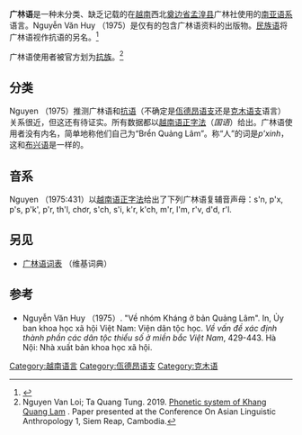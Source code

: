 {{Infobox language
|name=广林语
|nativename=Brển Quảng Lâm
|states=[[越南|越南]]
|speakers=?
|date=
|ref=
|familycolor=南亚语系
|fam2=[[卡西-佤德昂语族|卡西-佤德昂语族]]
|fam3=[[佤德昂语支|佤德昂语支]]
|fam4=[[布兴-抗语群|布兴-抗语群]]
|iso3=none
|glotto=none
|glottorefname=
}}

'''广林语'''是一种未分类、缺乏记载的在[[越南|越南]]西北[[奠边省|奠边省]][[孟湟县|孟湟县]]广林社使用的[[南亚语系|南亚语系]]语言。Nguyễn Văn Huy （1975）是仅有的包含广林语资料的出版物。[[民族语|民族语]]将广林语视作抗语的另名。<ref>{{Cite web |url=http://www.ethnologue.com/language/kjm |title=存档副本 |access-date=2021-03-29 |archive-date=2021-05-05 |archive-url=https://web.archive.org/web/20210505213956/https://www.ethnologue.com/language/kjm |dead-url=no }}</ref>

广林语使用者被官方划为[[抗族|抗族]]。<ref>Nguyen Van Loi; Ta Quang Tung. 2019. [http://cala2019.puc.edu.kh/272-2/ Phonetic system of Khang Quang Lam] {{Wayback|url=http://cala2019.puc.edu.kh/272-2/ |date=20190329150224 }}. Paper presented at the Conference On Asian Linguistic Anthropology 1, Siem Reap, Cambodia.</ref>

==分类==
Nguyen （1975）推测广林语和[[抗语|抗语]]（不确定是[[佤德昂语支|佤德昂语支]]还是[[克木语支|克木语支]]语言）关系很近，但这还有待证实。所有数据都以[[越南语正字法|越南语正字法]]（''国语''）给出。广林语使用者没有内名，简单地称他们自己为“Brển Quảng Lâm”。称“人”的词是''p'xinh''，这和[[布兴语|布兴语]]是一样的。

==音系==
Nguyen （1975:431）以[[越南语正字法|越南语正字法]]给出了下列广林语复辅音声母：s'n, p'x, p's, p'k', p'r, th'l, chơr, s'ch, s'i, k'r, k'ch, m'r, l'm, r'v, d'd, r'l.

==另见==
*[[Wiktionary:Appendix:Quang_Lam_word_list|广林语词表]] （维基词典）

==参考==
{{Reflist}}
*Nguyễn Văn Huy （1975）. "Về nhóm Kháng ở bản Quảng Lâm". In, Ủy ban khoa học xã hội Việt Nam: Viện dân tộc học. ''Về vấn đề xác định thành phần các dân tộc thiểu số ở miền bắc Việt Nam'', 429-443. Hà Nội: Nhà xuất bản khoa học xã hội.

{{越南语言}}
{{南亚语系}}

[[Category:越南语言|Category:越南语言]]
[[Category:佤德昂语支|Category:佤德昂语支]]
[[Category:克木语|Category:克木语]]
